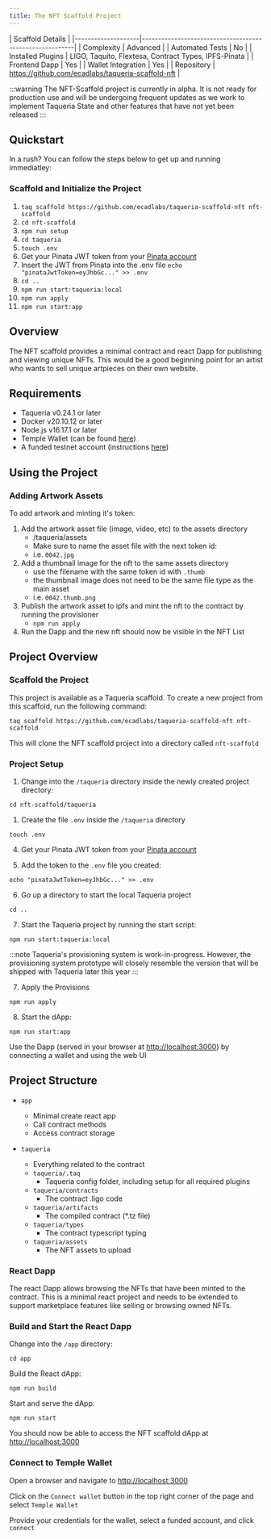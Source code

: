 ```yaml
---
title: The NFT Scaffold Project
---
```


| Scaffold Details                                                             |
|--------------------|---------------------------------------------------------|
| Complexity         | Advanced                                                |
| Automated Tests    | No                                                      |
| Installed Plugins  | LIGO, Taquito, Flextesa, Contract Types, IPFS-Pinata    |
| Frontend Dapp      | Yes                                                     |
| Wallet Integration | Yes                                                     |
| Repository         | https://github.com/ecadlabs/taqueria-scaffold-nft       |

:::warning
The NFT-Scaffold project is currently in alpha. It is not ready for production use and will be undergoing frequent updates as we work to implement Taqueria State and other features that have not yet been released
:::

## Quickstart

In a rush? You can follow the steps below to get up and running immediatley:

### Scaffold and Initialize the Project

1. `taq scaffold https://github.com/ecadlabs/taqueria-scaffold-nft nft-scaffold`
1. `cd nft-scaffold`
1. `npm run setup`
1. `cd taqueria`
1. `touch .env`
1. Get your Pinata JWT token from your [Pinata account](https://app.pinata.cloud/signin)
1. Insert the JWT from Pinata into the .env file `echo "pinataJwtToken=eyJhbGc..." >> .env`
1. `cd ..`
1. `npm run start:taqueria:local`
1. `npm run apply`
1. `npm run start:app`

## Overview

The NFT scaffold provides a minimal contract and react Dapp for publishing and viewing unique NFTs. 
This would be a good beginning point for an artist who wants to sell unique artpieces on their own website. 

## Requirements

- Taqueria v0.24.1 or later
- Docker v20.10.12 or later
- Node.js v16.17.1 or later
- Temple Wallet (can be found [here](https://templewallet.com/))
- A funded testnet account (instructions [here](https://taqueria.io/docs/config/networks/#faucets))

## Using the Project

### Adding Artwork Assets

To add artwork and minting it's token:

1. Add the artwork asset file (image, video, etc) to the assets directory
    - /taqueria/assets
    - Make sure to name the asset file with the next token id: 
    - i.e. `0042.jpg`
1. Add a thumbnail image for the nft to the same assets directory
    - use the filename with the same token id with `.thumb`
    - the thumbnail image does not need to be the same file type as the main asset
    - i.e. `0042.thumb.png`
1. Publish the artwork asset to ipfs and mint the nft to the contract by running the provisioner
    - `npm run apply`
1. Run the Dapp and the new nft should now be visible in the NFT List


## Project Overview

### Scaffold the Project

This project is available as a Taqueria scaffold. To create a new project from this scaffold, run the following command:

```shell
taq scaffold https://github.com/ecadlabs/taqueria-scaffold-nft nft-scaffold
```

This will clone the NFT scaffold project into a directory called `nft-scaffold`

### Project Setup 

1. Change into the `/taqueria` directory inside the newly created project directory:

```shell
cd nft-scaffold/taqueria
```

1. Create the file `.env` inside the `/taqueria` directory

```shell
touch .env
```

4. Get your Pinata JWT token from your [Pinata account](https://app.pinata.cloud/signin)

5. Add the token to the `.env` file you created:

```shell
echo "pinataJwtToken=eyJhbGc..." >> .env
```

6. Go up a directory to start the local Taqueria project

```shell
cd ..
```

7. Start the Taqueria project by running the start script:

```shell
npm run start:taqueria:local
```

:::note
Taqueria's provisioning system is work-in-progress. However, the provisioning system prototype will closely resemble the version that will be shipped with Taqueria later this year
:::

7. Apply the Provisions

```shell
npm run apply
```

8. Start the dApp:

```shell
npm run start:app
```

Use the Dapp (served in your browser at [http://localhost:3000](http://localhost:3000)) by connecting a wallet and using the web UI

## Project Structure

- `app`
    
    - Minimal create react app
    - Call contract methods
    - Access contract storage

- `taqueria`

    - Everything related to the contract
    - `taqueria/.taq`
        - Taqueria config folder, including setup for all required plugins
    - `taqueria/contracts`
        - The contract .ligo code
    - `taqueria/artifacts`
        - The compiled contract (*.tz file)
    - `taqueria/types`
        - The contract typescript typing
    - `taqueria/assets`
        - The NFT assets to upload

### React Dapp

The react Dapp allows browsing the NFTs that have been minted to the contract. 
This is a minimal react project and needs to be extended to support marketplace features like selling or browsing owned NFTs.

### Build and Start the React Dapp

Change into the `/app` directory:

```shell
cd app
```

Build the React dApp:

```shell
npm run build
```

Start and serve the dApp:

```shell 
npm run start
```

You should now be able to access the NFT scaffold dApp at [http://localhost:3000](http://localhost:3000/)

### Connect to Temple Wallet

Open a browser and navigate to [http://localhost:3000](http://localhost:3000/)

Click on the `Connect wallet` button in the top right corner of the page and select `Temple Wallet`

Provide your credentials for the wallet, select a funded account, and click `connect`